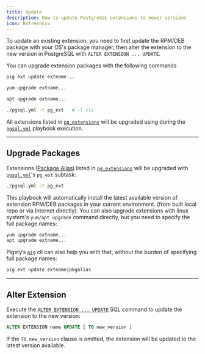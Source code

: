 ```yaml
---
title: Update
description: How to update PostgreSQL extensions to newer versions
icon: RefreshCcw
---
```


To update an existing extension, you need to first update the RPM/DEB package with your OS's package manager,
then alter the extension to the new version in PostgreSQL with `ALTER EXTENSION ... UPDATE`.

You can upgrade extension packages with the following commands

```bash tab="pig"
pig ext update extname...
```
```bash tab="yum"
yum upgrade extname...
```
```bash tab="apt"
apt upgrade extname...
```
```bash tab="pigsty"
./pgsql.yml -t pg_ext   # -l cls
```

All extensions listed in [`pg_extensions`](/docs/pgsql/param#pg_extensions) will be upgraded using during the [`pgsql.yml`](/docs/pgsql/playbook#pgsqlyml) playbook execution.



------

## Upgrade Packages

Extensions ([Package Alias](/ext/usage/pkg)) listed in [`pg_extensions`](/docs/pgsql/param#pg_extensions) will be upgraded with [`pgsql.yml`](/docs/pgsql/admin/)'s `pg_ext` subtask:

```bash title="~/pigsty"
./pgsql.yml -t pg_ext
```

This playbook will automatically install the latest available version of extension RPM/DEB packages in your current environment.
(from built local repo or via Internet directly).
You can also upgrade extensions with linux system's `yum/apt upgrade` command directly, but you need to specify the full package names:

```bash
yum upgrade extname...
apt upgrade extname...
```

Pigsty’s [`pig`](/ext/pig/) cli can also help you with that, without the burden of specifying full package names:

```bash
pig ext update extname|pkgalias
```


------

## Alter Extension

Execute the [`ALTER EXTENSION ... UPDATE`](https://www.postgresql.org/docs/current/sql-alterextension.html) SQL command to update the extension to the new version:

```sql
ALTER EXTENSION name UPDATE [ TO new_version ]
```

If the `TO new_version` clause is omitted, the extension will be updated to the latest version available.
